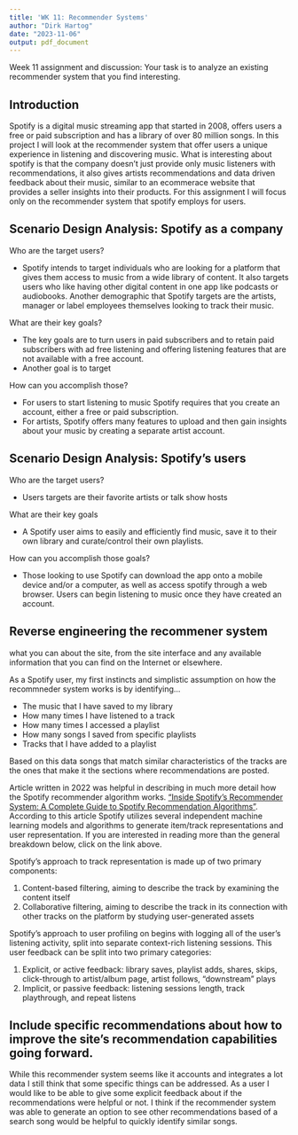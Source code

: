 ```yaml
---
title: 'WK 11: Recommender Systems'
author: "Dirk Hartog"
date: "2023-11-06"
output: pdf_document
---
```


Week 11 assignment and discussion: Your task is to analyze an existing recommender system that you find interesting.  

## Introduction 

Spotify is a digital music streaming app that started in 2008, offers users a free or paid subscription and has a library of over 80 million songs. In this project I will look at the recommender system that offer users a unique experience in listening and discovering music. What is interesting about spotify is that the company doesn't just provide only music listeners with recommendations, it also gives artists recommendations and data driven feedback about their music, similar to an ecommerace website that provides a seller insights into their products. For this assignment I will focus only on the recommender system that spotify employs for users. 

## Scenario Design Analysis: Spotify as a company
Who are the target users? 

+ Spotify intends to target individuals who are looking for a platform that gives them access to music from a wide library of content. It also targets users who like having other digital content in one app like podcasts or audiobooks. Another demographic that Spotify targets are the artists, manager or label employees themselves looking to track their music. 

What are their key goals? 

+ The key goals are to turn users in paid subscribers and to retain paid subscribers with ad free listening and offering listening features that are not available with a free account. 
+ Another goal is to target 

How can you accomplish those? 

+ For users to start listening to music Spotify requires that you create an account, either a free or paid subscription.
+ For artists, Spotify offers many features to upload and then gain insights about your music by creating a separate artist account. 

## Scenario Design Analysis: Spotify's users
Who are the target users?

+ Users targets are their favorite artists or talk show hosts

What are their key goals 

+ A Spotify user aims to easily and efficiently find music, save it to their own library and curate/control their own playlists. 

How can you accomplish those goals?

+ Those looking to use Spotify can download the app onto a mobile device and/or a computer, as well as access spotify through a web browser. Users can begin listening to music once they have created an account. 

## Reverse engineering the recommener system
what you can about the site, from the site interface and any available information that you can find on the Internet or elsewhere. 

As a Spotify user, my first instincts and simplistic assumption on how the recommneder system works is by identifying...

+ The music that I have saved to my library
+ How many times I have listened to a track
+ How many times I accessed a playlist
+ How many songs I saved from specific playlists 
+ Tracks that I have added to a playlist

Based on this data songs that match similar characteristics of the tracks are the ones that make it the sections where recommendations are posted. 

Article written in 2022 was helpful in describing in much more detail how the Spotify recommender algorithm works. ["Inside Spotify’s Recommender System: A Complete Guide to Spotify Recommendation Algorithms"](https://www.music-tomorrow.com/blog/how-spotify-recommendation-system-works-a-complete-guide-2022). According to this article Spotify utilizes several independent machine learning models and algorithms to generate item/track representations and user representation. If you are interested in reading more than the general breakdown below, click on the link above. 

Spotify's approach to track representation is made up of two primary components:

1. Content-based filtering, aiming to describe the track by examining the content itself
2. Collaborative filtering, aiming to describe the track in its connection with other tracks on the platform by studying user-generated assets

Spotify's approach to user profiling on begins with logging all of the user's listening activity, split into separate context-rich listening sessions. This user feedback can be split into two primary categories: 

1. Explicit, or active feedback: library saves, playlist adds, shares, skips, click-through to artist/album page, artist follows, "downstream" plays 
2. Implicit, or passive feedback: listening sessions length, track playthrough, and repeat listens


## Include specific recommendations about how to improve the site's recommendation capabilities going forward. 

While this recommender system seems like it accounts and integrates a lot data I still think that some specific things can be addressed. As a user I would like to be able to give some explicit feedback about if the recommendations were helpful or not. I think if the recommender system was able to generate an option to see other recommendations based of a search song would be helpful to quickly identify similar songs.

